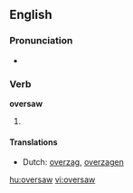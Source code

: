 ==English==

===Pronunciation===
*{{IPA|/'ovəɻsɑʊ/}}

===Verb===
'''oversaw'''

# {{past tense of| to [[oversee]]}}

====Translations====
*Dutch: [[overzag]], [[overzagen]]

[[hu:oversaw]]
[[vi:oversaw]]